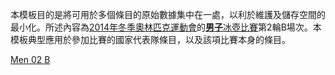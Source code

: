 <noinclude>
本模板目的是將可用於多個條目的原始數據集中在一處，以利於維護及儲存空間的最小化。所述內容為[[2014年冬季奧林匹克運動會]]的[[2014年冬季奧林匹克運動會男子冰壺比賽|'''男子'''冰壺比賽]]第2輪B場次。本模板典型應用於參加比賽的國家代表隊條目，以及該項比賽本身的條目。
</noinclude>{{Curlingbox
| sheet = B {{v|2014 Winter Olympics men's curling draw 2 sheet B}}
| team1 = {{flagIOC|DEN|2014年冬季}}（[[Rasmus Stjerne|Stjerne]]）
|0|0|2|0|3|0|2|0|3|0|1|11
| team2 = {{flagIOC|RUS|2014年冬季}}（[[Andrey Drozdov|Drozdov]]）{{X}}
|2|3|0|1|0|1|0|2|0|1|0|10
}}<noinclude>
{{2014 Winter Olympics curling convenience template navbox}}
[[Category:2014年冬季奧林匹克運動會冰壺比賽模板|Men 02 B]]
</noinclude>